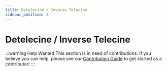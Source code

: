 ```yaml
---
title: Detelecine / Inverse Telecine
sidebar_position: 4
---
```


# Detelecine / Inverse Telecine

:::warning Help Wanted
This section is in need of contributions. If you believe you can help, please see our [Contribution Guide](../contribution-guide.mdx) to get started as a contributor!
:::